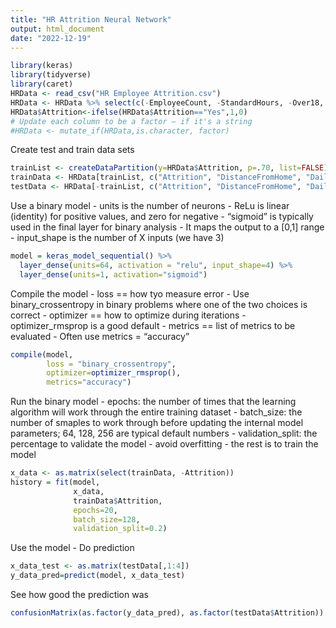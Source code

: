 ```yaml
---
title: "HR Attrition Neural Network"
output: html_document
date: "2022-12-19"
---
```


```r
library(keras)
library(tidyverse)
library(caret)
HRData <- read_csv("HR Employee Attrition.csv")
HRData <- HRData %>% select(c(-EmployeeCount, -StandardHours, -Over18, -EmployeeNumber))
HRData$Attrition<-ifelse(HRData$Attrition=="Yes",1,0)
# Update each column to be a factor – if it's a string 
#HRData <- mutate_if(HRData,is.character, factor)
```

Create test and train data sets
```r
trainList <- createDataPartition(y=HRData$Attrition, p=.70, list=FALSE)
trainData <- HRData[trainList, c("Attrition", "DistanceFromHome", "DailyRate", "Age", "Education")]
testData <- HRData[-trainList, c("Attrition", "DistanceFromHome", "DailyRate", "Age", "Education")]
```

Use a binary model
- units is the number of neurons
- ReLu is linear (identity) for positive values, and zero for negative
- "sigmoid" is typically used in the final layer for binary analysis
- It maps the output to a [0,1] range
- input_shape is the number of X inputs (we have 3)
```r
model = keras_model_sequential() %>%
  layer_dense(units=64, activation = "relu", input_shape=4) %>%
  layer_dense(units=1, activation="sigmoid")
```

Compile the model
- loss == how tyo measure error
- Use binary_crossentropy in binary problems where one of the two choices is correct
- optimizer == how to optimize during iterations
- optimizer_rmsprop is a good default
- metrics == list of metrics to be evaluated
- Often use metrics = "accuracy"
```r
compile(model,
        loss = "binary_crossentropy",
        optimizer=optimizer_rmsprop(),
        metrics="accuracy")
```

Run the binary model
- epochs: the number of times that the learning algorithm will work through the entire training dataset
- batch_size: the number of smaples to work through before updating the internal model parameters; 64, 128, 256 are typical default numbers
- validation_split: the percentage to validate the model - avoid overfitting
- the rest is to train the model
```r
x_data <- as.matrix(select(trainData, -Attrition))
history = fit(model,
              x_data,
              trainData$Attrition,
              epochs=20,
              batch_size=128,
              validation_split=0.2)
```

Use the model
- Do prediction
```r
x_data_test <- as.matrix(testData[,1:4])
y_data_pred=predict(model, x_data_test)
```

See how good the prediction was
```r
confusionMatrix(as.factor(y_data_pred), as.factor(testData$Attrition))
```